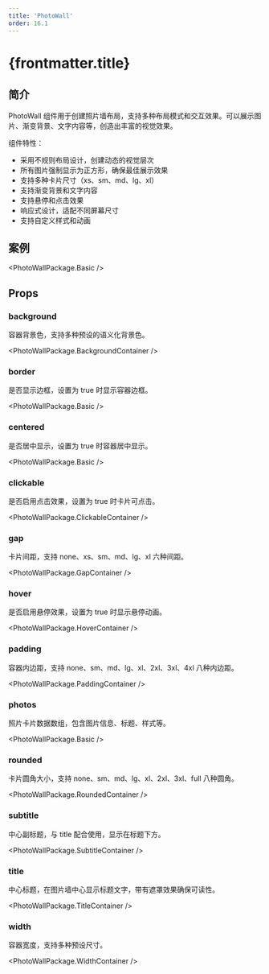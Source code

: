 ```yaml
---
title: 'PhotoWall'
order: 16.1
---
```



# {frontmatter.title}

## 简介

PhotoWall 组件用于创建照片墙布局，支持多种布局模式和交互效果。可以展示图片、渐变背景、文字内容等，创造出丰富的视觉效果。

组件特性：

- 采用不规则布局设计，创建动态的视觉层次
- 所有图片强制显示为正方形，确保最佳展示效果
- 支持多种卡片尺寸（xs、sm、md、lg、xl）
- 支持渐变背景和文字内容
- 支持悬停和点击效果
- 响应式设计，适配不同屏幕尺寸
- 支持自定义样式和动画

## 案例

<PhotoWallPackage.Basic />

## Props

### background

容器背景色，支持多种预设的语义化背景色。

<PhotoWallPackage.BackgroundContainer />

### border

是否显示边框，设置为 true 时显示容器边框。

<PhotoWallPackage.Basic />

### centered

是否居中显示，设置为 true 时容器居中显示。

<PhotoWallPackage.Basic />

### clickable

是否启用点击效果，设置为 true 时卡片可点击。

<PhotoWallPackage.ClickableContainer />

### gap

卡片间距，支持 none、xs、sm、md、lg、xl 六种间距。

<PhotoWallPackage.GapContainer />

### hover

是否启用悬停效果，设置为 true 时显示悬停动画。

<PhotoWallPackage.HoverContainer />

### padding

容器内边距，支持 none、sm、md、lg、xl、2xl、3xl、4xl 八种内边距。

<PhotoWallPackage.PaddingContainer />

### photos

照片卡片数据数组，包含图片信息、标题、样式等。

<PhotoWallPackage.Basic />

### rounded

卡片圆角大小，支持 none、sm、md、lg、xl、2xl、3xl、full 八种圆角。

<PhotoWallPackage.RoundedContainer />

### subtitle

中心副标题，与 title 配合使用，显示在标题下方。

<PhotoWallPackage.SubtitleContainer />

### title

中心标题，在图片墙中心显示标题文字，带有遮罩效果确保可读性。

<PhotoWallPackage.TitleContainer />

### width

容器宽度，支持多种预设尺寸。

<PhotoWallPackage.WidthContainer />
